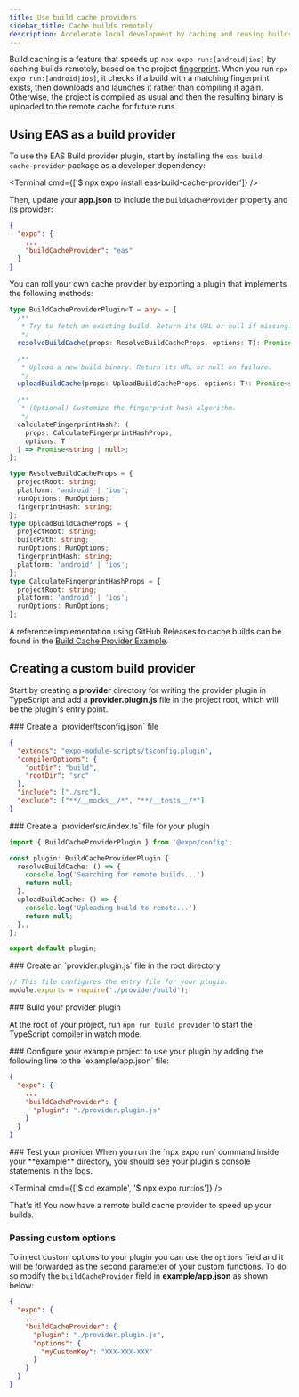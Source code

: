 ```yaml
---
title: Use build cache providers
sidebar_title: Cache builds remotely
description: Accelerate local development by caching and reusing builds from a provider.
---
```



Build caching is a feature that speeds up `npx expo run:[android|ios]` by caching builds remotely, based on the project [fingerprint](/versions/latest/sdk/fingerprint/).
When you run `npx expo run:[android|ios]`, it checks if a build with a matching fingerprint exists, then downloads and launches it rather than compiling it again. Otherwise, the project is compiled as usual and then the resulting binary is uploaded to the remote cache for future runs.

## Using EAS as a build provider

To use the EAS Build provider plugin, start by installing the `eas-build-cache-provider` package as a developer dependency:

<Terminal cmd={['$ npx expo install eas-build-cache-provider']} />

Then, update your **app.json** to include the `buildCacheProvider` property and its provider:

```json app.json
{
  "expo": {
    ...
    "buildCacheProvider": "eas"
  }
}
```

You can roll your own cache provider by exporting a plugin that implements the following methods:

```ts
type BuildCacheProviderPlugin<T = any> = {
  /**
   * Try to fetch an existing build. Return its URL or null if missing.
   */
  resolveBuildCache(props: ResolveBuildCacheProps, options: T): Promise<string | null>;

  /**
   * Upload a new build binary. Return its URL or null on failure.
   */
  uploadBuildCache(props: UploadBuildCacheProps, options: T): Promise<string | null>;

  /**
   * (Optional) Customize the fingerprint hash algorithm.
   */
  calculateFingerprintHash?: (
    props: CalculateFingerprintHashProps,
    options: T
  ) => Promise<string | null>;
};

type ResolveBuildCacheProps = {
  projectRoot: string;
  platform: 'android' | 'ios';
  runOptions: RunOptions;
  fingerprintHash: string;
};
type UploadBuildCacheProps = {
  projectRoot: string;
  buildPath: string;
  runOptions: RunOptions;
  fingerprintHash: string;
  platform: 'android' | 'ios';
};
type CalculateFingerprintHashProps = {
  projectRoot: string;
  platform: 'android' | 'ios';
  runOptions: RunOptions;
};
```

A reference implementation using GitHub Releases to cache builds can be found in the [Build Cache Provider Example](https://github.com/expo/examples/tree/master/with-github-remote-build-cache-provider).

## Creating a custom build provider

Start by creating a **provider** directory for writing the provider plugin in TypeScript and add a **provider.plugin.js** file in the project root, which will be the plugin's entry point.

<Step label="1">
### Create a `provider/tsconfig.json` file

```json provider/tsconfig.json
{
  "extends": "expo-module-scripts/tsconfig.plugin",
  "compilerOptions": {
    "outDir": "build",
    "rootDir": "src"
  },
  "include": ["./src"],
  "exclude": ["**/__mocks__/*", "**/__tests__/*"]
}
```

</Step>

<Step label="2">
### Create a `provider/src/index.ts` file for your plugin

```ts provider/src/index.ts
import { BuildCacheProviderPlugin } from '@expo/config';

const plugin: BuildCacheProviderPlugin {
  resolveBuildCache: () => {
    console.log('Searching for remote builds...')
    return null;
  },
  uploadBuildCache: () => {
    console.log('Uploading build to remote...')
    return null;
  },,
};

export default plugin;
```

</Step>

<Step label="3">
### Create an `provider.plugin.js` file in the root directory

```js provider.plugin.js
// This file configures the entry file for your plugin.
module.exports = require('./provider/build');
```

</Step>

<Step label="4">
### Build your provider plugin

At the root of your project, run `npm run build provider` to start the TypeScript compiler in watch mode.

</Step>

<Step label="5">
### Configure your example project to use your plugin by adding the following line to the `example/app.json` file:

```json example/app.json
{
  "expo": {
    ...
    "buildCacheProvider": {
      "plugin": "./provider.plugin.js"
    }
  }
}
```

</Step>

<Step label="6">
### Test your provider
When you run the `npx expo run` command inside your **example** directory, you should see your plugin's console statements in the logs.

<Terminal cmd={['$ cd example', '$ npx expo run:ios']} />

That's it! You now have a remote build cache provider to speed up your builds.

</Step>

### Passing custom options

To inject custom options to your plugin you can use the `options` field and it will be forwarded as the second parameter of your custom functions. To do so modify the `buildCacheProvider` field in **example/app.json** as shown below:

```json example/app.json
{
  "expo": {
    ...
    "buildCacheProvider": {
      "plugin": "./provider.plugin.js",
      "options": {
        "myCustomKey": "XXX-XXX-XXX"
      }
    }
  }
}
```
